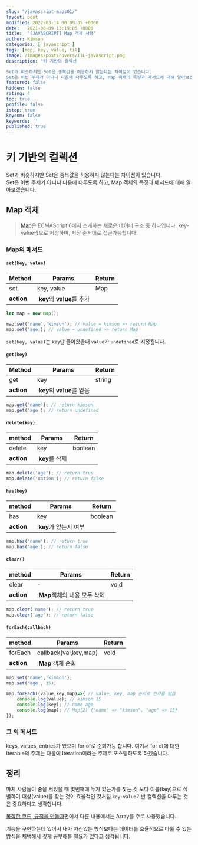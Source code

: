 ```yaml
---
slug: "/javascript-maps01/"
layout: post
modified: 2022-03-14 00:09:35 +0000
date:   2021-08-09 13:19:05 +0000
title:  "[JAVASCRIPT] Map 객체 사용"
author: Kimson
categories: [ javascript ]
tags: [map, key, value, til]
image: /images/post/covers/TIL-javascript.png
description: "키 기반의 컬렉션

Set과 비슷하지만 Set은 중복값을 허용하지 않는다는 차이점이 있습니다.  
Set은 이번 주제가 아니니 다음에 다루도록 하고, Map 객체의 특징과 메서드에 대해 알아보겠습니다."
featured: false
hidden: false
rating: 4
toc: true
profile: false
istop: true
keysum: false
keywords: ''
published: true
---
```


# 키 기반의 컬렉션

Set과 비슷하지만 Set은 중복값을 허용하지 않는다는 차이점이 있습니다.  
Set은 이번 주제가 아니니 다음에 다루도록 하고, Map 객체의 특징과 메서드에 대해 알아보겠습니다.

## Map 객체

> [Map][MDN]은 ECMAScript 6에서 소개하는 새로운 데이터 구조 중 하나입니다. key-value쌍으로 저장하며, 저장 순서대로 접근가능합니다. 

[MDN]: https://developer.mozilla.org/ko/docs/Web/JavaScript/Guide/Keyed_collections 'MDN 참조'

### Map의 메서드

#### `set(key, value)`


|Method|Params|Return|
|---|---|---|
|set|key, value|Map|
|**action**|:**key**와 **value**를 추가||

```javascript
let map = new Map();

map.set('name','kimson'); // value = kimson >> return Map
map.set('age'); // value = undefined >> return Map
```

`set(key, value)`는 `key`만 들어왔을때 `value`가 `undefined`로 지정됩니다.

#### `get(key)`


|Method|Params|Return|
|---|---|---|
|get|key|string|
|**action**|:**key**의 **value**를 얻음||

```javascript
map.get('name'); // return kimson
map.get('age'); // return undefined
```

#### `delete(key)`


|method|Params|Return|
|---|---|---|
|delete|key|boolean|
|**action**|:**key**를 삭제||

```javascript
map.delete('age'); // return true
map.delete('nation'); // return false
```

#### `has(key)`


|method|Params|Return|
|---|---|---|
|has|key|boolean|
|**action**|:**key**가 있는지 여부||

```javascript
map.has('name'); // return true
map.has('age'); // return false
```

#### `clear()`


|method|Params|Return|
|---|---|---|
|clear|-|void|
|**action**|:**Map**객체의 내용 모두 삭제||

```javascript
map.clear('name'); // return true
map.clear('age'); // return false
```

#### `forEach(callback)`


|method|Params|Return|
|---|---|---|
|forEach|callback(val,key,map)|void|
|**action**|:**Map** 객체 순회||

```javascript
map.set('name','kimson');
map.set('age', 15);

map.forEach((value,key,map)=>{ // value, key, map 순서로 인자를 받음
    console.log(value); // kimson 15
    console.log(key); // name age
    console.log(map); // Map(2) {"name" => "kimson", "age" => 15}
});
```


### 그 외 메서드

keys, values, entries가 있으며 for of로 순회가능 합니다. 여기서 for of에 대한 Iterable의 주제는 다음에 Iteration이라는 주제로 포스팅하도록 하겠습니다.

## 정리

마치 사람들이 줄을 서있을 때 몇번째에 누가 있는가를 찾는 것 보다 이름(key)으로 식별하여 대상(value)를 찾는 것이 효율적인 것처럼 `key-value`기반 컬렉션을 다루는 것은 중요하다고 생각합니다.

[복잡한 코드, 규칙을 만들자](https://kkn1125.github.io/javascript-code-style/)편에서 다룬 내용에서는 Array를 주로 사용했습니다.

기능을 구현하는데 있어서 내가 자신있는 방식보다는 데이터를 효율적으로 다룰 수 있는 방식을 채택해서 깊게 공부해볼 필요가 있다고 생각됩니다.